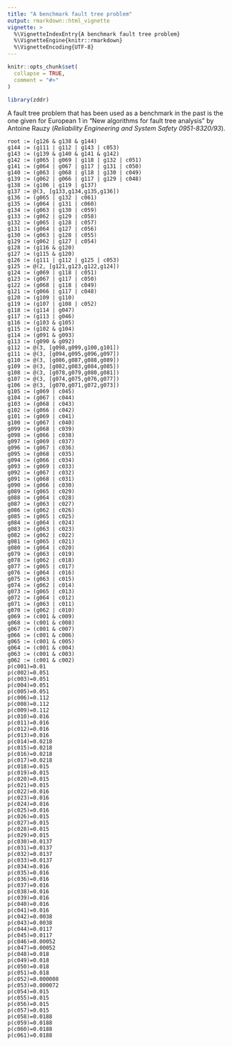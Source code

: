 ```yaml
---
title: "A benchmark fault tree problem"
output: rmarkdown::html_vignette
vignette: >
  %\VignetteIndexEntry{A benchmark fault tree problem}
  %\VignetteEngine{knitr::rmarkdown}
  %\VignetteEncoding{UTF-8}
---
```


```r
knitr::opts_chunk$set(
  collapse = TRUE,
  comment = "#>"
)
```

```r
library(zddr)
```

A fault tree problem that has been used as a benchmark in the past is the one
given for European 1 in "New algorithms for fault tree analysis" by Antoine 
Rauzy (_Reliability Engineering and System Safety 0951-8320/93_).

```
root := (g126 & g138 & g144)
g144 := (g111 | g112 | g143 | c053)
g143 := (g139 & g140 & g141 & g142)
g142 := (g065 | g069 | g118 | g132 | c051)
g141 := (g064 | g067 | g117 | g131 | c050)
g140 := (g063 | g068 | gl18 | g130 | c049)
g139 := (g062 | g066 | g117 | g129 | c048)
g138 := (g106 | g119 | g137)
g137 := @(3, [g133,g134,g135,g136])
g136 := (g065 | g132 | c061)
g135 := (g064 | g131 | c060)
g134 := (g063 | g130 | c059)
g133 := (g062 | g129 | c058)
g132 := (g065 | g128 | c057)
g131 := (g064 | g127 | c056)
g130 := (g063 | g128 | c055)
g129 := (g062 | g127 | c054)
g128 := (g116 & g120)
g127 := (g115 & g120)
g126 := (g111 | g112 | g125 | c053)
g125 := @(2, [g121,g123,g122,g124])
g124 := (g069 | g118 | c051)
g123 := (g067 | g117 | c050)
g122 := (g068 | g118 | c049)
g121 := (g066 | g117 | c048)
g120 := (g109 | g110)
g119 := (g107 | g108 | c052)
g118 := (g114 | g047)
g117 := (g113 | g046)
g116 := (g103 & g105)
g115 := (g102 & g104)
g114 := (g091 & g093)
g113 := (g090 & g092)
g112 := @(3, [g098,g099,g100,g101])
g111 := @(3, [g094,g095,g096,g097])
g110 := @(3, [g086,g087,g088,g089])
g109 := @(3, [g082,g083,g084,g085])
g108 := @(3, [g078,g079,g080,g081])
g107 := @(3, [g074,g075,g076,g077])
g106 := @(3, [g070,g071,g072,g073])
g105 := (g069 | c045)
g104 := (g067 | c044)
g103 := (g068 | c043)
g102 := (g066 | c042)
g101 := (g069 | c041)
g100 := (g067 | c040)
g099 := (g068 | c039)
g098 := (g066 | c038)
g097 := (g069 | c037)
g096 := (g067 | c036)
g095 := (g068 | c035)
g094 := (g066 | c034)
g093 := (g069 | c033)
g092 := (g067 | c032)
g091 := (g068 | c031)
g090 := (g066 | c030)
g089 := (g065 | c029)
g088 := (g064 | c028)
g087 := (g063 | c027)
g086 := (g062 | c026)
g085 := (g065 | c025)
g084 := (g064 | c024)
g083 := (g063 | c023)
g082 := (g062 | c022)
g081 := (g065 | c021)
g080 := (g064 | c020)
g079 := (g063 | c019)
g078 := (g062 | c018)
g077 := (g065 | c017)
g076 := (g064 | c016)
g075 := (g063 | c015)
g074 := (g062 | c014)
g073 := (g065 | c013)
g072 := (g064 | c012)
g071 := (g063 | c011)
g070 := (g062 | c010)
g069 := (c001 & c009)
g068 := (c001 & c008)
g067 := (c001 & c007)
g066 := (c001 & c006)
g065 := (c001 & c005)
g064 := (c001 & c004)
g063 := (c001 & c003)
g062 := (c001 & c002)
p(c001)=0.01
p(c002)=0.051
p(c003)=0.051
p(c004)=0.051
p(c005)=0.051
p(c006)=0.112
p(c008)=0.112
p(c009)=0.112
p(c010)=0.016
p(c011)=0.016
p(c012)=0.016
p(c013)=0.016
p(c014)=0.0218
p(c015)=0.0218
p(c016)=0.0218
p(c017)=0.0218
p(c018)=0.015
p(c019)=0.015
p(c020)=0.015
p(c021)=0.015
p(c022)=0.016
p(c023)=0.016
p(c024)=0.016
p(c025)=0.016
p(c026)=0.015
p(c027)=0.015
p(c028)=0.015
p(c029)=0.015
p(c030)=0.0137
p(c031)=0.0137
p(c032)=0.0137
p(c033)=0.0137
p(c034)=0.016
p(c035)=0.016
p(c036)=0.016
p(c037)=0.016
p(c038)=0.016
p(c039)=0.016
p(c040)=0.016
p(c041)=0.016
p(c042)=0.0038
p(c043)=0.0038
p(c044)=0.0117
p(c045)=0.0117
p(c046)=0.00052
p(c047)=0.00052
p(c048)=0.018
p(c049)=0.018
p(c050)=0.018
p(c051)=0.018
p(c052)=0.000008
p(c053)=0.000072
p(c054)=0.015
p(c055)=0.015
p(c056)=0.015
p(c057)=0.015
p(c058)=0.0188
p(c059)=0.0188
p(c060)=0.0188
p(c061)=0.0188
```
